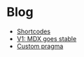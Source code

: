 # Blog

- [Shortcodes](/blog/shortcodes)
- [V1: MDX goes stable](/blog/v1)
- [Custom pragma](/blog/custom-pragma)
